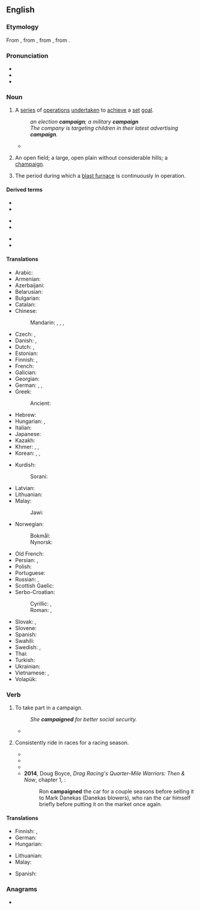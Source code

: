 ==English==
{{wikipedia}}

===Etymology===
From {{etyl|fr|en}} {{m|fr|campagne}}, from {{etyl|it|en}} {{m|it|campagna||field, military operation}}, from {{etyl|LL.|en}} {{m|la|campānia||open country, battlefield}}, from {{etyl|la|en}} {{m|la|campus||field}}.

===Pronunciation===
* {{IPA|/kæmˈpeɪn/|lang=en}}
* {{audio|en-us-campaign.ogg|Audio (US)|lang=en}}
* {{rhymes|eɪn|lang=en}}

===Noun===
{{en-noun}}

# A [[series]] of [[operation]]s [[undertaken]] to [[achieve]] a [[set]] [[goal]].
#: ''an election '''campaign'''; a military '''campaign'''''
#: ''The company is targeting children in their latest advertising '''campaign'''.''
#* {{quote-journal
|date=April 9, 2012
|author=Mandeep Sanghera
|title=Tottenham 1 - 2 Norwich
|work=BBC Sport
|url=http://www.bbc.co.uk/sport/0/football/17581358
|page=
|passage=The Canaries went ahead when the home defence failed to clear their lines and Pilkington was on hand to slide in his eighth goal of the '''campaign'''.}}
# {{lb|en|obsolete}} An open field; a large, open plain without considerable hills; a [[champaign]].
#: {{rfquotek|Grath}}
# The period during which a [[blast furnace]] is continuously in operation.

====Derived terms====
{{rel-top3|Terms derived from ''campaign'' (noun)}}
* {{l|en|advertising campaign}}
* {{l|en|election campaign}}
{{rel-mid3}}
* {{l|en|military campaign}}
* {{l|en|political campaign}}
{{rel-mid3}}
* {{l|en|rumor campaign}}
* {{l|en|whisper campaign}}
{{rel-bottom}}

====Translations====
{{trans-top|series of operations undertaken to achieve a set goal}}
* Arabic: {{t|ar|حَمْلَة|f}}
* Armenian: {{t+|hy|արշավ}}
* Azerbaijani: {{t|az|kampaniya}}
* Belarusian: {{t|be|кампа́нія|f|sc=Cyrl}}
* Bulgarian: {{t+|bg|кампа́ния|f|sc=Cyrl}}
* Catalan: {{t+|ca|campanya|f}}
* Chinese:
*: Mandarin: {{t+|cmn|活動|sc=Hani}}, {{t+|cmn|活动|tr=huódòng|sc=Hani}}, {{t+|cmn|戰役|sc=Hani}}, {{t+|cmn|战役|tr=zhànyì|sc=Hani}} {{qualifier|military}}
* Czech: {{t|cs|tažení|n}} {{qualifier|military}}, {{t+|cs|kampaň|f}} {{qualifier|advertising, political}}
* Danish: {{t|da|kampagne|c}}, {{t|da|felttog|n}} {{qualifier|military}}
* Dutch: {{t+|nl|campagne|f}}, {{t+|nl|veldtocht|m}}
* Estonian: {{t|et|kampaania}}
* Finnish: {{t+|fi|kampanja}} {{q|usually non-military}}, {{t|fi|sotaretki}} {{q|usually military}}
* French: {{t+|fr|campagne|f}}
* Galician: {{t+|gl|campaña|f}}
* Georgian: {{t-needed|ka}}
* German: {{t+|de|Kampagne|f}}, {{t+|de|Feldzug|m}}, {{t|de|Heereszug|m}}
* Greek:
*: Ancient: {{t|grc|στρατεία|f}}
* Hebrew: {{t+|he|מַעֲרָכָה|f|tr=ma'arakha|sc=Hebr}}
* Hungarian: {{t+|hu|kampány}}, {{t+|hu|hadjárat}}
* Italian: {{t+|it|campagna|f}}
* Japanese: {{t+|ja|キャンペーン|tr=kyanpēn|sc=Jpan}}
* Kazakh: {{t|kk|науқан|sc=Cyrl}}
* Khmer: {{t|km|យុទ្ធការ}}, {{t+|km|ចលនា}}, {{t|km|ការឃោសនា}}
* Korean: {{t+|ko|캠페인}}, {{t+|ko|전역}} {{qualifier|military}}, {{t+|ko|깜빠니아}} {{qualifier|North Korea}}
{{trans-mid}}
* Kurdish:
*: Sorani: {{t|ckb|حه‌مله‌|sc=ku-Arab}}
* Latvian: {{t|lv|kampaņa|f}}
* Lithuanian: {{t|lt|kampanija|f}}
* Malay: {{t+|ms|kempen}}
*: Jawi: {{t|ms|کيمڤين|sc=Arab}}
* Norwegian:
*: Bokmål: {{t|nb|kampanje|m}}
*: Nynorsk: {{t|nn|kampanje|m}}
* Old French: {{t|fro|cumpaigne|f}}
* Persian: {{t+|fa|کارزار|tr=kârzâr|sc=fa-Arab}}, {{t|fa|کمپین|tr=kampeyn|sc=fa-Arab}}
* Polish: {{t+|pl|kampania|f}}
* Portuguese: {{t+|pt|campanha|f}}
* Russian: {{t+|ru|кампа́ния|f}}, {{t+|ru|похо́д|m}} {{qualifier|military, also}}
* Scottish Gaelic: {{t|gd|iomairt|f}}
* Serbo-Croatian:
*: Cyrillic: {{t|sh|кампања|sc=Cyrl}}, {{t|sh|поход|sc=Cyrl}}
*: Roman: {{t+|sh|kampanja}}, {{t+|sh|pohod}}
* Slovak: {{t|sk|kampaň|f}}, {{t|sk|ťaženie|n}} {{qualifier|military}}
* Slovene: {{t|sl|kampanja|f}}
* Spanish: {{t+|es|campaña|f}}
* Swahili: {{t+|sw|kampeni}}
* Swedish: {{t+|sv|kampanj}}, {{qualifier|military}} {{t|sv|fälttåg|n}}
* Thai: {{t-needed|th}}
* Turkish: {{t+|tr|kampanya}}
* Ukrainian: {{t+|uk|кампа́нія|f|sc=Cyrl}}
* Vietnamese: {{t+|vi|chiến dịch}} {{qualifier|military}}, {{t+|vi|vận động}}
* Volapük: {{qualifier|military}} {{t|vo|krigagoläd}}
{{trans-bottom}}

===Verb===
{{en-verb}}

# {{lb|en|intransitive}} To take part in a campaign.
#: ''She '''campaigned''' for better social security.''
#* {{quote-journal
|date=April 19, 2012
|author=Josh Halliday
|title=Free speech haven or lawless cesspool – can the internet be civilised?
|work=the Guardian
|url=http://www.guardian.co.uk/technology/2012/apr/19/free-speech-haven-lawless-cesspool
|page=
|passage=But the purported rise in violent videos online has led some MPs to '''campaign''' for courts to have more power to remove or block material on YouTube. The Labour MP Heidi Alexander said she was appalled after a constituent was robbed at knifepoint, and the attackers could be found brandishing weapons and rapping about gang violence online.}}
# {{lb|en|transitive}} Consistently ride in races for a racing season.
#* {{quote-journal|work=Yachting|title=Jack King: Merrythought|year=1983|month=May|volume=153|number=5|page=110|passage=After modifying her for ocean racing, he '''campaigned''' her for three years, and in 1975, donated her to the U.S. Naval Academy.}}
#* {{quote-book|title=The colonial quarter race horse|author=Alexander Mackay-Smith|year=1983|page=14|passage=The "more curious" were the affluent planters who bred and '''campaigned''' race horses in quarter races, the only form of racing practiced in the Virginia colony during the first 125 years of its existence.}}
#* {{quote-book|title=Mustang Race Cars|author=John Albert Craft|year=2002|page=124|ISBN=0760311080|passage=Holman & Moody built more Mustangs than just the Mickey Thompson cars. One in that number was this red 302-powered 1969 Sportsroof. It was '''campaigned''' by David Pearson and Bobby Allison during the 1969 through 1972 seasons.}}
#* '''2014''', Doug Boyce, ''Drag Racing's Quarter-Mile Warriors: Then & Now'', chapter 1, {{gbooks|q=campaigned|id=Y0T7AwAAQBAJ|pg=31}}:
#*: Ron '''campaigned''' the car for a couple seasons before selling it to Mark Danekas (Danekas blowers), who ran the car himself briefly before putting it on the market once again.

====Translations====
{{trans-top|to take part in a campaign}}
* Finnish: {{t|fi|kampanjoida}}, {{t+|fi|sotia}} {{qualifier|military}}
* German: {{t+|de|einsetzen|alt=sich einsetzen}} {{qualifier|''for'': für}}
* Hungarian: {{t|hu|kampányol}}
{{trans-mid}}
* Lithuanian: {{t+|lt|dalyvauti}} {{t|lt|kampanijoje}}
* Malay: {{t|ms|berkempen}}
{{trans-bottom}}

{{checktrans-top}}
* Spanish: {{t+check|es|sondear}}
{{trans-mid}}
{{trans-bottom}}

===Anagrams===
* {{anagrams|en|a=aacgimnp|pangamic}}